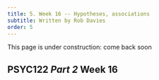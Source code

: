 ```yaml
---
title: 5. Week 16 -- Hypotheses, associations
subtitle: Written by Rob Davies
order: 5
---
```


::: callout-warning
This page is under construction: come back soon
:::

## PSYC122 *Part 2* Week 16 {#sec-week-16-intro}


